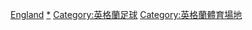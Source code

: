 {{CatAZ}}
{{Commonscat|Association football venues in England}}

{{英格蘭足球架構}}

[[Category:各國足球場|England]]
[[Category:英國足球場|*]]
[[Category:英格蘭足球|Category:英格蘭足球]]
[[Category:英格蘭體育場地|Category:英格蘭體育場地]]
